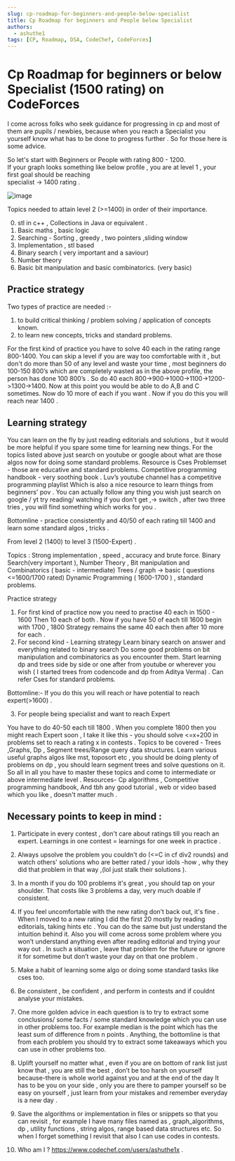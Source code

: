 ```yaml
---
slug: cp-roadmap-for-beginners-and-people-below-specialist
title: Cp Roadmap for beginners and People below Specialist
authors:
  - ashuthe1
tags: [CP, Roadmap, DSA, CodeChef, CodeForces]
---
```


# Cp Roadmap for beginners or below Specialist (1500 rating) on CodeForces


I come across folks who seek guidance for progressing in cp and most of them are pupils / newbies, 
because when you reach a Specialist you yourself know what has to be done to progress further . So for those here is some advice. 

So let's start with Beginners or People with rating 800 - 1200. <br/>
If your graph looks something like below profile , you are at level 1 , your first goal should be reaching <br/> specialist -> 1400 rating . 

<!--truncate-->

![image](https://user-images.githubusercontent.com/86846633/232587990-4b17bdf4-8eef-40a0-9fe2-88772605d39f.png)

Topics needed to attain level 2 (>=1400) in order of their importance.

0) stl in c++ , Collections in Java or equivalent . <br/>
1) Basic maths , basic logic  <br/>
2) Searching - Sorting , greedy , two pointers ,sliding window  <br/>
3) Implementation , stl based  <br/>
4) Binary search ( very important and a saviour) <br/> 
5) Number theory  <br/>
6) Basic bit manipulation and basic combinatorics. (very basic)

## Practice strategy 
Two types of practice are needed :-  <br/>
1) to build critical thinking / problem solving / application of concepts known.  <br/>
2) to learn new concepts, tricks and standard problems.  <br/>

For the first kind of practice you have to solve 40 each in the rating range 800-1400. You can skip a level if you are way too comfortable with it , but don't do more than 50 of any level and waste your time , most beginners do 100-150 800’s which are completely wasted as in the above profile, the person has done 100 800’s .
So do 40 each 800->900->1000->1100->1200->1300->1400.
Now at this point you would be able to do A,B and C sometimes.
Now do 10 more of each if you want .
Now if you do this you will reach near 1400 . 

## Learning strategy
You can learn on the fly by just reading editorials and solutions , but it would be more helpful if you spare some time for learning new things.
For the topics listed above just search on youtube or google about what are those algos now for doing some standard problems. Resource is Cses Problemset - those are educative and standard problems.
Competitive programming handbook - very soothing book .
Luv’s youtube channel has a competitive programming playlist
Which is also a nice resource to learn things from beginners' pov . 
You can actually follow any thing you wish just search on google / yt try reading/ watching if you don't get ,-> switch , after two three tries , you will find something which works for you .

Bottomline - practice consistently and 40/50 of each rating till 1400 and learn some standard algos , tricks .








From level 2 (1400) to level 3 (1500-Expert) .

Topics : 
Strong implementation  , speed , accuracy and brute force.
Binary Search(very important ),
Number Theory , 
Bit manipulation and Combinatorics ( basic - intermediate)
Trees / graph -> basic ( questions <=1600/1700 rated)
Dynamic Programming ( 1600-1700 ) , standard problems.

Practice strategy
1)  For first kind of practice
now you need to practise 40 each in 1500 - 1600
Then 10 each of both .
Now if you have 50 of each till 1600 begin with 1700 , 1800 
Strategy remains the same 40 each then after 10 more for each .
2)  For second kind - Learning strategy 
Learn binary search on answer and everything related to binary search 
Do some good problems on bit manipulation and combinatorics as you encounter them.
Start learning dp and trees side by side or one after from youtube or wherever you wish ( I started trees from codencode and dp from Aditya Verma) .
Can refer Cses for standard problems. 

Bottomline:- If you do this you will reach or have potential to reach expert(>1600) .



3) For people being specialist and want to reach Expert 

You have to do 40-50 each till 1800 .
 When you complete 1800 then you might reach Expert soon , 
I take it like this - you should solve <=x+200 in problems set to reach a rating x in contests .
Topics to be covered - Trees ,Graphs, Dp , Segment trees/Range query data structures.
Learn various useful graphs algos like mst, toposort etc , you should be doing plenty of problems on dp , you should learn segment trees and solve questions on it.
So all in all you have to master these topics and come to intermediate or above intermediate level .
Resources- Cp algorithms , Competitive programming handbook,
And tbh any good tutorial , web or video based which you like ,     doesn't matter much .



## Necessary points to keep in mind  :

1) Participate in every contest , don't care about ratings till you reach an expert. Learnings in one contest = learnings for one week in practice .

2) Always upsolve the problem you couldn't do (<=C in cf div2 rounds) and watch others' solutions who are better rated / your idols -how , why they did that problem in that way ,(lol just stalk their solutions ).

3) In a month if you do 100 problems it's great , you should tap on your shoulder. That costs like 3 problems a day, very much doable if consistent. 

4) If you feel uncomfortable with the new rating don’t back out, it's fine . 
When I moved to a new rating I did the first 20 mostly by reading editorials, 
taking hints etc . You can do the same but just understand the intuition behind it.
Also you will come across some problem where you won’t understand anything even after reading 
editorial and trying your way out . In such a situation , leave that problem for the future or ignore it for  sometime but don’t waste your day on that one problem .
5) Make a habit of learning some algo or doing some standard tasks like cses too.

6) Be consistent , be confident , and perform in contests and if couldnt analyse your mistakes.

7) One more golden advice in each question is to try to extract some conclusions/ some facts / some standard knowledge which you can use in other problems too. For example median is the point which has the least sum of difference from n points . Anything, the bottomline is that from each problem you should try to extract some takeaways which you can use in other problems too. 

8) Uplift yourself no matter what , even if you are on bottom of rank list just know that , you are still the best , don’t be too harsh on yourself because-there is whole world against  you and at the end of the day It has to be you on your side ,  only you are there to pamper yourself so be easy on yourself , just learn from your mistakes and remember everyday is a new day .

9) Save the algorithms or implementation in files or snippets so that you can revisit , for example I have many files named as , graph_algorithms, dp , utility functions , string algos, range based data structures etc. So when I forget something I revisit that also I can use codes in contests.

10) Who am I ? 
https://www.codechef.com/users/ashuthe1x .

